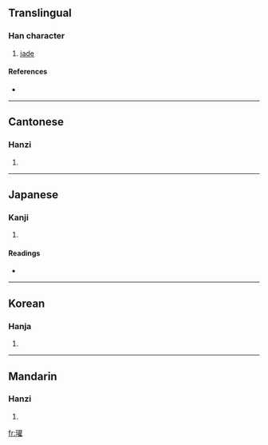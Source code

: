 ==Translingual==

===Han character===
{{Han char|rn=96|rad=玉|as=18|sn=22|four=1411<sub>4</sub>|canj=一土廿口土 (MGTRG)}}

# [[jade]]

====References====
* {{Han ref|kx=0745.260|dkj=21357|dj=1154.040|hdz=21145.260|uh=74D8|ud=29912|bh=F6F0|bd=63216}}

----

==Cantonese==

===Hanzi===
{{yue-hanzi|jyut=|y=gun3}}

# {{defn|Cantonese}}

----

==Japanese==

===Kanji===
{{ja-kanji|grade=|rs=玉18}}

# {{defn|Japanese}}

====Readings====
* {{ja-readings|on=[[かん]] (kan)|kun=[[たま]] (tama)|nanori=}}

----

==Korean==

===Hanja===
{{ko-hanja|hangeul=관|eumhun=|rv=gwan|mr=kwan|y=kwan}}

# {{defn|Korean}}

----

==Mandarin==

===Hanzi===
{{cmn-hanzi|pin=[[guàn]] ([[guan4]])|wg=kuan<sup>4</sup>}}

# {{defn|Mandarin}}

[[fr:瓘]]